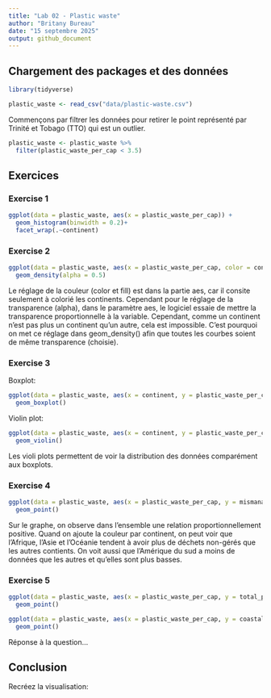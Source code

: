 ```yaml
---
title: "Lab 02 - Plastic waste"
author: "Britany Bureau"
date: "15 septembre 2025"
output: github_document
---
```


## Chargement des packages et des données

```r
library(tidyverse) 
```

```r
plastic_waste <- read_csv("data/plastic-waste.csv")
```

Commençons par filtrer les données pour retirer le point représenté par Trinité et Tobago (TTO) qui est un outlier.

```r
plastic_waste <- plastic_waste %>%
  filter(plastic_waste_per_cap < 3.5)
```


## Exercices

### Exercise 1

```r
ggplot(data = plastic_waste, aes(x = plastic_waste_per_cap)) +
  geom_histogram(binwidth = 0.2)+
  facet_wrap(.~continent)
```

### Exercise 2

```r
ggplot(data = plastic_waste, aes(x = plastic_waste_per_cap, color = continent, fill = continent)) +
  geom_density(alpha = 0.5)
```

Le réglage de la couleur (color et fill) est dans la partie aes, car il consite seulement à colorié les continents. Cependant pour le réglage de la transparence (alpha), dans le paramètre aes, le logiciel essaie de mettre la transparence proportionnelle à la variable. Cependant, comme un continent n'est pas plus un continent qu'un autre, cela est impossible. C'est pourquoi on met ce réglage dans geom_density() afin que toutes les courbes soient de même transparence (choisie).  

### Exercise 3

Boxplot:

```r
ggplot(data = plastic_waste, aes(x = continent, y = plastic_waste_per_cap))+
  geom_boxplot()
```

Violin plot:

```r
ggplot(data = plastic_waste, aes(x = continent, y = plastic_waste_per_cap))+
  geom_violin()
```

Les violi plots permettent de voir la distribution des données comparément aux boxplots. 

### Exercise 4


```r
ggplot(data = plastic_waste, aes(x = plastic_waste_per_cap, y = mismanaged_plastic_waste_per_cap, color = continent)) +
  geom_point()
```

Sur le graphe, on observe dans l'ensemble une relation proportionnellement positive. Quand on ajoute la couleur par continent, on peut voir que l'Afrique, l'Asie et l'Océanie tendent à avoir plus de déchets non-gérés que les autres contients. On voit aussi que l'Amérique du sud a moins de données que les autres et qu'elles sont plus basses. 

### Exercise 5


```r
ggplot(data = plastic_waste, aes(x = plastic_waste_per_cap, y = total_pop))+
  geom_point()
```

```r
ggplot(data = plastic_waste, aes(x = plastic_waste_per_cap, y = coastal_pop))+
  geom_point()
```

Réponse à la question...

## Conclusion

Recréez la visualisation:

```r

```
